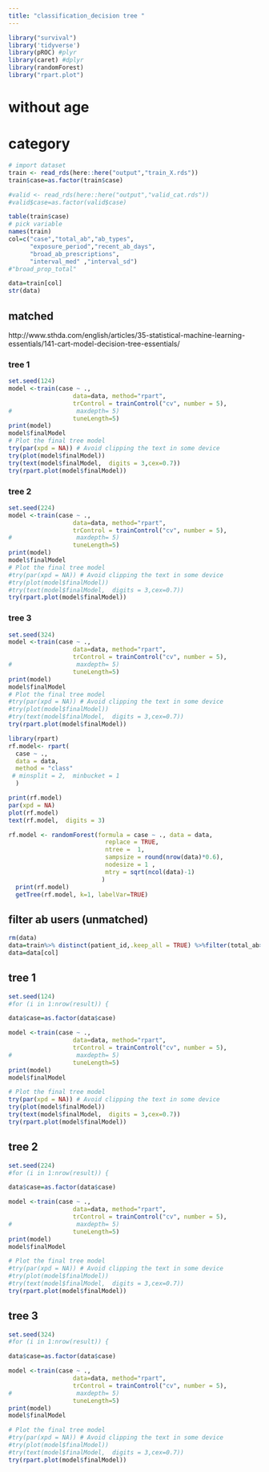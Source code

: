 ```yaml
---
title: "classification_decision tree "
---
```


```r
library("survival")
library('tidyverse')
library(pROC) #plyr
library(caret) #dplyr
library(randomForest)
library("rpart.plot")
```


# without age 
# category

```r
# import dataset
train <- read_rds(here::here("output","train_X.rds"))
train$case=as.factor(train$case)

#valid <- read_rds(here::here("output","valid_cat.rds"))
#valid$case=as.factor(valid$case)

table(train$case)
# pick variable
names(train)
col=c("case","total_ab","ab_types",
      "exposure_period","recent_ab_days",
      "broad_ab_prescriptions",
      "interval_med" ,"interval_sd")
#"broad_prop_total"

data=train[col]
str(data)
```


## matched 
http://www.sthda.com/english/articles/35-statistical-machine-learning-essentials/141-cart-model-decision-tree-essentials/

### tree 1
```r
set.seed(124)
model <-train(case ~ ., 
                  data=data, method="rpart",
                  trControl = trainControl("cv", number = 5),
#                  maxdepth= 5)
                  tuneLength=5)  
print(model)
model$finalModel
# Plot the final tree model
try(par(xpd = NA)) # Avoid clipping the text in some device
try(plot(model$finalModel))
try(text(model$finalModel,  digits = 3,cex=0.7))
try(rpart.plot(model$finalModel))

```

### tree 2
```r
set.seed(224)
model <-train(case ~ ., 
                  data=data, method="rpart",
                  trControl = trainControl("cv", number = 5),
#                  maxdepth= 5)
                  tuneLength=5)  
print(model)
model$finalModel
# Plot the final tree model
#try(par(xpd = NA)) # Avoid clipping the text in some device
#try(plot(model$finalModel))
#try(text(model$finalModel,  digits = 3,cex=0.7))
try(rpart.plot(model$finalModel))

```


### tree 3
```r
set.seed(324)
model <-train(case ~ ., 
                  data=data, method="rpart",
                  trControl = trainControl("cv", number = 5),
#                  maxdepth= 5)
                  tuneLength=5)  
print(model)
model$finalModel
# Plot the final tree model
#try(par(xpd = NA)) # Avoid clipping the text in some device
#try(plot(model$finalModel))
#try(text(model$finalModel,  digits = 3,cex=0.7))
try(rpart.plot(model$finalModel))
```


```r
library(rpart)
rf.model<- rpart(
  case ~ ., 
  data = data, 
  method = "class"
 # minsplit = 2,  minbucket = 1
  )

print(rf.model)
par(xpd = NA)
plot(rf.model)
text(rf.model,  digits = 3)
```


```r
rf.model <- randomForest(formula = case ~ ., data = data, 
                           replace = TRUE,
                           ntree =  1,
                           sampsize = round(nrow(data)*0.6),
                           nodesize = 1 ,
                           mtry = sqrt(ncol(data)-1)
                          )
  print(rf.model)
  getTree(rf.model, k=1, labelVar=TRUE)

```


## filter ab users (unmatched)
```r
rm(data)
data=train%>% distinct(patient_id,.keep_all = TRUE) %>%filter(total_ab>0)
data=data[col]
```

## tree 1
```r
set.seed(124)
#for (i in 1:nrow(result)) {

data$case=as.factor(data$case)  

model <-train(case ~ ., 
                  data=data, method="rpart",
                  trControl = trainControl("cv", number = 5),
#                  maxdepth= 5)
                  tuneLength=5)  
print(model)
model$finalModel

# Plot the final tree model
try(par(xpd = NA)) # Avoid clipping the text in some device
try(plot(model$finalModel))
try(text(model$finalModel,  digits = 3,cex=0.7))
try(rpart.plot(model$finalModel))
```

## tree 2
```r
set.seed(224)
#for (i in 1:nrow(result)) {

data$case=as.factor(data$case)  

model <-train(case ~ ., 
                  data=data, method="rpart",
                  trControl = trainControl("cv", number = 5),
#                  maxdepth= 5)
                  tuneLength=5)  
print(model)
model$finalModel

# Plot the final tree model
#try(par(xpd = NA)) # Avoid clipping the text in some device
#try(plot(model$finalModel))
#try(text(model$finalModel,  digits = 3,cex=0.7))
try(rpart.plot(model$finalModel))
```

## tree 3
```r
set.seed(324)
#for (i in 1:nrow(result)) {

data$case=as.factor(data$case)  

model <-train(case ~ ., 
                  data=data, method="rpart",
                  trControl = trainControl("cv", number = 5),
#                  maxdepth= 5)
                  tuneLength=5)  
print(model)
model$finalModel

# Plot the final tree model
#try(par(xpd = NA)) # Avoid clipping the text in some device
#try(plot(model$finalModel))
#try(text(model$finalModel,  digits = 3,cex=0.7))
try(rpart.plot(model$finalModel))
```